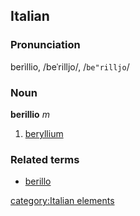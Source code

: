 ==Italian==
===Pronunciation===
berìllio, /beˈrilljo/, /<tt>be"rilljo</tt>/
===Noun===
'''berillio''' ''m''

# [[beryllium]]

===Related terms===
*[[berillo]]
[[category:Italian elements]]